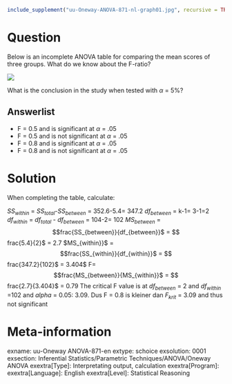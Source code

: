 ```r
include_supplement("uu-Oneway-ANOVA-871-nl-graph01.jpg", recursive = TRUE)
```
Question
========
Below is an incomplete ANOVA table for comparing the mean scores of three groups. What do we know about the F-ratio?

![](uu-Oneway-ANOVA-871-nl-graph01.jpg)

What is the conclusion in the study when tested with $\alpha$ = 5%?

Answerlist
----------
* F = 0.5 and is significant at $\alpha$ = .05
* F = 0.5 and is not significant at $\alpha$ = .05
* F = 0.8 and is significant at $\alpha$ = .05
* F = 0.8 and is not significant at $\alpha$ = .05


Solution
========
When completing the table, calculate:

$SS_{within}$ = $SS_{total}$-$SS_{between}$ = 352.6-5.4= 347.2 $df_{between}$ = k-1= 3-1=2 $df_{within}$ = $df_{total}$ - $df_{between}$ = 104-2= 102 $MS_{between}$ = $$frac{SS_{between}}{df_{between}}$ = $$frac{5.4}{2}$ = 2.7 $MS_{within}}$ = $$frac{SS_{within}}{df_{within}}$ = $$frac{347.2}{102}$ = 3.404$ F=$$frac{MS_{between}}{MS_{within}}$ = $$frac{2.7}{3.404}$ = 0.79 The critical F value is at $df_{between}$ = 2 and $df_{within}$ =102 and $alpha$ = 0.05: 3.09.
Dus F = 0.8 is kleiner dan $F_{krit}$ = 3.09 and thus not significant

Meta-information
================
exname: uu-Oneway ANOVA-871-en
extype: schoice
exsolution: 0001
exsection: Inferential Statistics/Parametric Techniques/ANOVA/Oneway ANOVA
exextra[Type]: Interpretating output, calculation
exextra[Program]: 
exextra[Language]: English
exextra[Level]: Statistical Reasoning